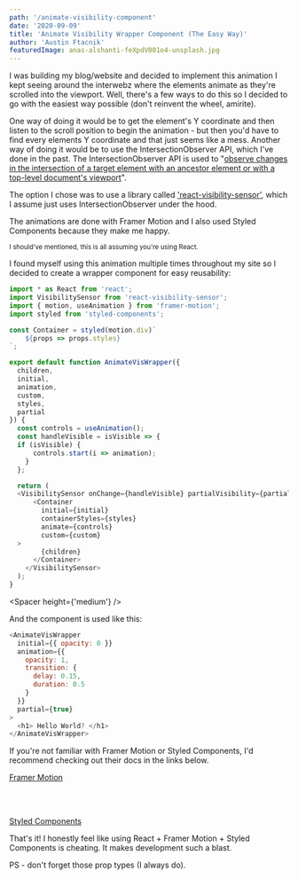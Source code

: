 ```yaml
---
path: '/animate-visibility-component'
date: '2020-09-09'
title: 'Animate Visibility Wrapper Component (The Easy Way)'
author: 'Austin Ftacnik'
featuredImage: anas-alshanti-feXpdV001o4-unsplash.jpg
---
```



I was building my blog/website and decided to implement this animation I kept seeing around the interwebz where the elements animate as they're scrolled into the viewport. Well, there's a few ways to do this so I decided to go with the easiest way possible (don't reinvent the wheel, amirite).

One way of doing it would be to get the element's Y coordinate and then listen to the scroll position to begin the animation - but then you'd have to find every elements Y coordinate and that just seems like a mess. Another way of doing it would be to use the IntersectionObserver API, which I've done in the past. The IntersectionObserver API is used to "<a href='https://developer.mozilla.org/en-US/docs/Web/API/Intersection_Observer_API' rel='noreferrer noopener'>observe changes in the intersection of a target element with an ancestor element or with a top-level document's viewport</a>".

The option I chose was to use a library called <a href='https://github.com/joshwnj/react-visibility-sensor' rel='noreferrer noopener'>'react-visibility-sensor'</a>, which I assume just uses IntersectionObserver under the hood. 

The animations are done with Framer Motion and I also used Styled Components because they make me happy.

<small>I should've mentioned, this is all assuming you're using React.</small>

I found myself using this animation multiple times throughout my site so I decided to create a wrapper component for easy reusability:

```javascript 
import * as React from 'react';
import VisibilitySensor from 'react-visibility-sensor';
import { motion, useAnimation } from 'framer-motion';
import styled from 'styled-components';

const Container = styled(motion.div)`
	${props => props.styles}
`;

export default function AnimateVisWrapper({
  children,
  initial,
  animation,
  custom,
  styles,
  partial
}) {
  const controls = useAnimation();
  const handleVisible = isVisible => {
  if (isVisible) {
      controls.start(i => animation);
    }
  };

  return (
  <VisibilitySensor onChange={handleVisible} partialVisibility={partial}>
      <Container
        initial={initial}
		containerStyles={styles}
		animate={controls}
		custom={custom}
  >
		{children}
      </Container>
    </VisibilitySensor>
  );
}
```
<Spacer height={'medium'} />

And the component is used like this:

```javascript
<AnimateVisWrapper
  initial={{ opacity: 0 }}
  animation={{
    opacity: 1,
    transition: {
      delay: 0.15,
      duration: 0.5
    }
  }}
  partial={true}
>
  <h1> Hello World? </h1>
</AnimateVisWrapper>
```

If you're not familiar with Framer Motion or Styled Components, I'd recommend checking out their docs in the links below.

<a href='https://www.framer.com/api/motion/' rel='noreferrer noopener'>Framer Motion</a>

<br />
<br />

<a href='https://styled-components.com/docs' rel='noreferrer noopener'>Styled Components</a>

That's it! I honestly feel like using React + Framer Motion + Styled Components is cheating. It makes development such a blast.

PS - don't forget those prop types (I always do). 


